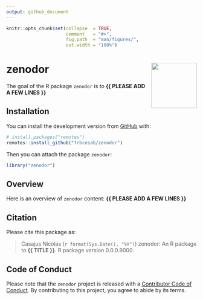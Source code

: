 ```yaml
---
output: github_document
---
```


<!-- README.md is generated from README.Rmd. Please edit that file -->


```r
knitr::opts_chunk$set(collapse  = TRUE,
                      comment   = "#>",
                      fig.path  = "man/figures/",
                      out.width = "100%")
```



zenodor <img src="man/figures/package-sticker.png" align="right" style="float:right; height:120px;"/>
=========================================================

<!-- badges: start -->
<!-- badges: end -->


The goal of the R package `zenodor` is to **{{ PLEASE ADD A FEW LINES }}**



## Installation

You can install the development version from [GitHub](https://github.com/) with:

```r
# install.packages("remotes")
remotes::install_github("frbcesab/zenodor")
```

Then you can attach the package `zenodor`:

```r
library("zenodor")
```



## Overview

Here is an overview of `zenodor` content: **{{ PLEASE ADD A FEW LINES }}**



## Citation

Please cite this package as: 

> Casajus Nicolas (`r format(Sys.Date(), "%Y")`) zenodor: An R 
package to **{{ TITLE }}**. R package version 0.0.0.9000.



## Code of Conduct

Please note that the `zenodor` project is released with a 
[Contributor Code of Conduct](https://www.contributor-covenant.org/version/2/1/code_of_conduct/). 
By contributing to this project, you agree to abide by its terms.
